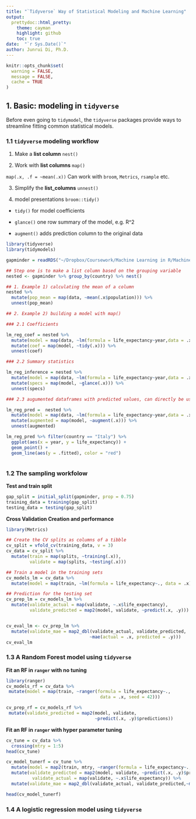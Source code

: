 ```yaml
---
title: "`Tidyverse` Way of Statistical Modeling and Machine Learning"
output:
  prettydoc::html_pretty:
    theme: cayman
    highlight: github
    toc: true
date:  "`r Sys.Date()`"
author: Junrui Di, Ph.D.
---
```


```r
knitr::opts_chunk$set(
  warning = FALSE,
  message = FALSE,
  cache = TRUE
)
```


<!-- ## 1. `tidymodels` ecosystem -->

<!-- `tidymodels` provide a complete framework for  -->

<!-- * Data resampling, i.e. training and testing split (`resample``) -->

<!-- * Feature engineering (`recipes``) -->

<!-- * Model fitting (`parsnip`) -->

<!-- * Model tuning (`tune` and `dials`) -->

<!-- * Model evaluation (`yardstick`) -->

## 1. Basic: modeling in `tidyverse`

Before even going to `tidymodel`, the `tidyverse` packages provide ways to streamline fitting common statistical models.


### 1.1 `tidyverse` modeling workflow

1. Make a __list column__ `nest()`

2. Work with __list columns__ `map()`

`map(.x, .f = ~mean(.x))`
Can work with `broom`, `Metrics`, `rsample` etc.


3. Simplify the __list_columns__ `unnest()`

4. model presentations `broom::tidy()`

 *  `tidy()` for model coefficients
 
 *  `glance()` one row summary of the model, e.g. R^2
 
 *  `augment()` adds prediction column to the original data
 
```r
library(tidyverse)
library(tidymodels)

gapminder = readRDS("~/Dropbox/Coursework/Machine Learning in R/Machine Learning in the Tidyverse/datasets/gapminder.rds")

## Step one is to make a list column based on the grouping variable
nested <- gapminder %>% group_by(country) %>% nest()

## 1. Example 1) calculating the mean of a column 
nested %>% 
  mutate(pop_mean = map(data, ~mean(.x$population))) %>% 
  unnest(pop_mean)

## 2. Example 2) building a model with map()

### 2.1 Coefficients

lm_reg_coef = nested %>%
  mutate(model = map(data, ~lm(formula = life_expectancy~year,data = .x))) %>% 
  mutate(coef = map(model, ~tidy(.x))) %>%
  unnest(coef)

### 2.2 Summary statistics

lm_reg_inference = nested %>%
  mutate(model = map(data, ~lm(formula = life_expectancy~year,data = .x))) %>% 
  mutate(specs = map(model, ~glance(.x))) %>%
  unnest(specs)

### 2.3 augumented dataframes with predicted values, can directly be used for checking prediction

lm_reg_pred =  nested %>%
  mutate(model = map(data, ~lm(formula = life_expectancy~year,data = .x))) %>%
  mutate(augmented = map(model, ~augment(.x))) %>%
  unnest(augmented)

lm_reg_pred %>% filter(country == "Italy") %>%
  ggplot(aes(x = year, y = life_expectancy)) +
  geom_point() +
  geom_line(aes(y = .fitted), color = "red")



```

### 1.2 The sampling workfolow

__Test and train split__

```r
gap_split = initial_split(gapminder, prop = 0.75)
training_data = training(gap_split)
testing_data = testing(gap_split)
```

__Cross Validation Creation and performance__
```r
library(Metrics)

## Create the CV splits as columns of a tibble
cv_split = vfold_cv(training_data, v = 3)
cv_data = cv_split %>% 
  mutate(train = map(splits, ~training(.x)),
         validate = map(splits, ~testing(.x)))

## Train a model in the training sets
cv_models_lm = cv_data %>%
  mutate(model = map(train, ~lm(formula = life_expectancy~., data = .x)))

## Prediction for the testing set
cv_prep_lm = cv_models_lm %>%
  mutate(validate_actual = map(validate, ~.x$life_expectancy),
         validate_predicted = map2(model, validate, ~predict(.x, .y)))


cv_eval_lm <- cv_prep_lm %>%
  mutate(validate_mae = map2_dbl(validate_actual, validate_predicted,
                                ~mae(actual = .x, predicted = .y)))
cv_eval_lm
```

### 1.3 A Random Forest model using `tidyverse`

__Fit an RF in `ranger` with no tuning__

```r
library(ranger)
cv_models_rf = cv_data %>%
 mutate(model = map(train, ~ranger(formula = life_expectancy~.,
                                    data = .x, seed = 42)))

cv_prep_rf = cv_models_rf %>%
 mutate(validate_predicted = map2(model, validate,
                                  ~predict(.x, .y)$predictions))
```


__Fit an RF in `ranger` with hyper parameter tuning__

```r
cv_tune = cv_data %>%
  crossing(mtry = 1:5)
head(cv_tune)

cv_model_tunerf = cv_tune %>%
  mutate(model = map2(train, mtry, ~ranger(formula = life_expectancy~.,data = .x, mtry = .y))) %>%
  mutate(validate_predicted = map2(model, validate, ~predict(.x, .y)$predictions),
          validate_actual = map(validate, ~.x$life_expectancy)) %>%
  mutate(validate_mae = map2_dbl(validate_actual, validate_predicted,~mae(actual = .x, predicted = .y)))

head(cv_model_tunerf)
```

### 1.4 A logistic regression model using `tidyverse`

